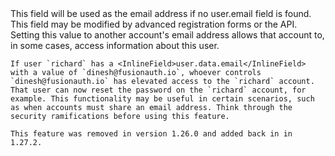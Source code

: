 
  <APIField name="user[x].data.email" type="String" optional>
    This field will be used as the email address if no <InlineField>user.email</InlineField> field is found. This field may be modified by advanced registration forms or the API. Setting this value to another account's email address allows that account to, in some cases, access information about this user. 

    If user `richard` has a <InlineField>user.data.email</InlineField> with a value of `dinesh@fusionauth.io`, whoever controls `dinesh@fusionauth.io` has elevated access to the `richard` account. That user can now reset the password on the `richard` account, for example. This functionality may be useful in certain scenarios, such as when accounts must share an email address. Think through the security ramifications before using this feature.

    This feature was removed in version 1.26.0 and added back in in 1.27.2.
  </APIField>
